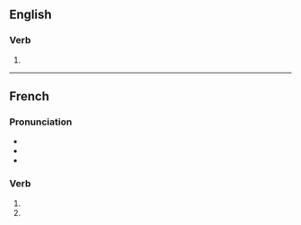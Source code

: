 {{also|Dynamites|dynamités}}

==English==

===Verb===
{{head|en|verb form}}

# {{en-third-person singular of|dynamite}}

----

==French==

===Pronunciation===
* {{fr-IPA}}
* {{audio|fr|Fr-Paris--dynamites (des).ogg|Audio (Paris)}}
* {{homophones|fr|dynamite|dynamitent}}

===Verb===
{{head|fr|verb form}}

# {{inflection of|fr|dynamiter||2|s|pres|indc}}
# {{inflection of|fr|dynamiter||2|s|pres|subj}}